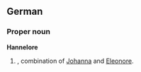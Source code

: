 ==German==

===Proper noun===
'''Hannelore'''

# {{given name|female||de:}}, combination of [[Johanna]] and [[Eleonore]].